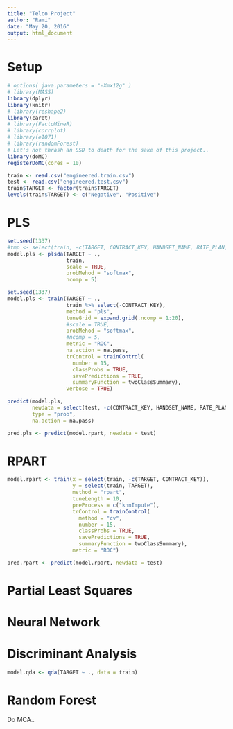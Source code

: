 ```yaml
---
title: "Telco Project"
author: "Rami"
date: "May 20, 2016"
output: html_document
---
```


# Setup

```r
# options( java.parameters = "-Xmx12g" )
# library(MASS)
library(dplyr)
library(knitr)
# library(reshape2)
library(caret)
# library(FactoMineR)
# library(corrplot)
# library(e1071)
# library(randomForest)
# Let's not thrash an SSD to death for the sake of this project..
library(doMC)
registerDoMC(cores = 10)
```

```r
train <- read.csv("engineered.train.csv")
test <- read.csv("engineered.test.csv")
train$TARGET <- factor(train$TARGET)
levels(train$TARGET) <- c("Negative", "Positive")
```

# PLS

```r
set.seed(1337)
#tmp <- select(train, -c(TARGET, CONTRACT_KEY, HANDSET_NAME, RATE_PLAN, GENDER, VALUE_SEGMENT)) %>% as.matrix
model.pls <- plsda(TARGET ~ .,
                   train,
                   scale = TRUE,
                   probMehod = "softmax",
                   ncomp = 5)
```

```r
set.seed(1337)
model.pls <- train(TARGET ~ .,
                   train %>% select(-CONTRACT_KEY),
                   method = "pls",
                   tuneGrid = expand.grid(.ncomp = 1:20),
                   #scale = TRUE,
                   probMehod = "softmax",
                   #ncomp = 5,
                   metric = "ROC",
                   na.action = na.pass,
                   trControl = trainControl(
                     number = 15,
                     classProbs = TRUE,
                     savePredictions = TRUE,
                     summaryFunction = twoClassSummary),
                   verbose = TRUE)
```

```r
predict(model.pls,
        newdata = select(test, -c(CONTRACT_KEY, HANDSET_NAME, RATE_PLAN, GENDER, VALUE_SEGMENT)),
        type = "prob",
        na.action = na.pass)
```

```r
pred.pls <- predict(model.rpart, newdata = test)
```


# RPART

```r
model.rpart <- train(x = select(train, -c(TARGET, CONTRACT_KEY)),
                     y = select(train, TARGET),
                     method = "rpart",
                     tuneLength = 10,
                     preProcess = c("knnImpute"),
                     trControl = trainControl(
                       method = "cv",
                       number = 15,
                       classProbs = TRUE,
                       savePredictions = TRUE,
                       summaryFunction = twoClassSummary),
                     metric = "ROC")
```

```r
pred.rpart <- predict(model.rpart, newdata = test)
```

# Partial Least Squares

# Neural Network

# Discriminant Analysis

```r
model.qda <- qda(TARGET ~ ., data = train)
```

# Random Forest

Do MCA..
